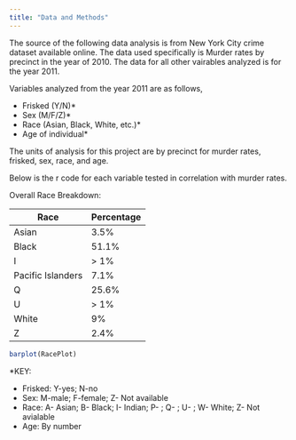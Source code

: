 ```yaml
---
title: "Data and Methods"
---
```


The source of the following data analysis is from New York City crime dataset available online. The data used specifically is Murder rates by precinct in the year of 2010. The data for all other vairables analyzed is for the year 2011. 

Variables analyzed from the year 2011 are as follows, 

* Frisked (Y/N)*
* Sex (M/F/Z)*
* Race (Asian, Black, White, etc.)*
* Age of individual*

The units of analysis for this project are by precinct for murder rates, frisked, sex, race, and age. 

Below is the r code for each variable tested in correlation with murder rates. 

Overall Race Breakdown: 

Race                    |  Percentage 
---------               | -----------
Asian                   | 3.5% 
Black                   | 51.1%
I                       | > 1% 
Pacific Islanders       | 7.1%
Q                       | 25.6%
U                       | > 1%
White                   | 9% 
Z                       | 2.4%
```r
barplot(RacePlot)
``` 

*KEY: 

* Frisked: Y-yes; N-no
* Sex: M-male; F-female; Z- Not available 
* Race: A- Asian; B- Black; I- Indian; P- ; Q- ; U- ; W- White; Z- Not avialable
* Age: By number 